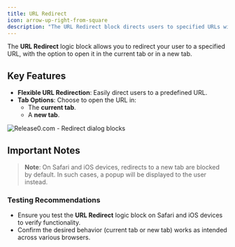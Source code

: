 ```yaml
---
title: URL Redirect
icon: arrow-up-right-from-square
description: "The URL Redirect block directs users to specified URLs with options for opening in the current or new tab, ensuring seamless navigation."
---
```

The **URL Redirect** logic block allows you to redirect your user to a specified URL, with the option to open it in the current tab or in a new tab.

## Key Features
- **Flexible URL Redirection**: Easily direct users to a predefined URL.
- **Tab Options**: Choose to open the URL in:
  - The **current tab**.
  - A **new tab**.

<Frame style={{ maxWidth: '600px' }}>
  <img src="/images/blocks/logic/redirect.png" alt="Release0.com - Redirect dialog blocks" />
</Frame>

## Important Notes
> **Note**: On Safari and iOS devices, redirects to a new tab are blocked by default. In such cases, a popup will be displayed to the user instead. 

### Testing Recommendations
- Ensure you test the **URL Redirect** logic block on Safari and iOS devices to verify functionality.
- Confirm the desired behavior (current tab or new tab) works as intended across various browsers.